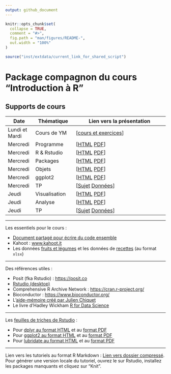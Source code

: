 ```yaml
---
output: github_document
---
```


<!-- README.md is generated from README.Rmd. Please edit that file -->

```r
knitr::opts_chunk$set(
  collapse = TRUE,
  comment = "#>",
  fig.path = "man/figures/README-",
  out.width = "100%"
)

source("inst/extdata/current_link_for_shared_script")
```

# Package compagnon du cours "Introduction à R"

<!-- badges: start -->
<!-- badges: end -->

## Supports de cours

|  Date  | Thématique | Lien vers la présentation |
|--------|------------|---------------------------|
| Lundi et Mardi | Cours de YM | [[cours et exercices](inst/extdata/jours1et2.zip)] |
| Mercredi | Programme | [[HTML](vignettes/S00programme.html) [PDF](vignettes/S00programme.pdf)] |
| Mercredi | R & Rstudio  | [[HTML](vignettes/S01rstudio.html) [PDF](vignettes/S01rstudio.pdf)] |
| Mercredi | Packages  | [[HTML](vignettes/S02packages.html) [PDF](vignettes/S02packages.pdf)] |
| Mercredi | Objets     | [[HTML](vignettes/S03objets.html) [PDF](vignettes/S03objets.pdf)] |
| Mercredi | ggplot2   | [[HTML](vignettes/S04ggplot2.html) [PDF](vignettes/S04ggplot2.pdf)] |
| Mercredi | TP  | [[Sujet](inst/extdata/tpjeudi.pdf) [Données](inst/extdata/nutrimenu.zip)]|
| Jeudi | Visualisation  | [[HTML](vignettes/S05visu.html) [PDF](vignettes/S05visu.pdf)] |
| Jeudi | Analyse   |  [[HTML](vignettes/S06tests.html) [PDF](vignettes/S06tests.pdf)] |
| Jeudi | TP | [[Sujet](inst/extdata/tpjeudi.pdf) [Données](inst/extdata/nutrimenu.zip)] |


****

Les essentiels pour le cours : 

  * [Document partagé pour écrire du code ensemble](`r currentlink`)
  * Kahoot : [www.kahoot.it](www.kahoot.it)
  * Les données [fruits et légumes](inst/extdata/fruits_and_veggies.xlsx) et les données de [recettes](inst/extdata/nutrimenu.xlsx) (au format `xlsx`)

****

Des références utiles : 

  * Posit (fka Rstudio) : [https://posit.co](https://posit.co)
  * [Rstudio (desktop)](https://posit.co/download/rstudio-desktop/)
  * Comprehensive R Archive Network : [https://cran.r-project.org/](https://cran.r-project.org/)
  * Bioconductor : [https://www.bioconductor.org/](https://www.bioconductor.org/)
  * L'[aide-mémoire créé par Julien Chiquet](inst/extdata/CommandesUsuelles.pdf)
  * Le livre d'Hadley Wickham [R for Data Science](https://r4ds.hadley.nz/)

****

Les [feuilles de triches de Rstudio](https://rstudio.github.io/cheatsheets/) : 

  * Pour [dplyr au format HTML](https://rstudio.github.io/cheatsheets/html/data-transformation.html) et au [format PDF](https://rstudio.github.io/cheatsheets/data-transformation.pdf)
  * Pour [ggplot2 au format HTML](https://rstudio.github.io/cheatsheets/html/data-visualization.html) et au [format PDF](https://rstudio.github.io/cheatsheets/data-visualization.pdf)
  * Pour [lubridate au format HTML](https://rstudio.github.io/cheatsheets/html/lubridate.html) et au [format PDF](https://rstudio.github.io/cheatsheets/lubridate.pdf)

****

Lien vers les tutoriels au format R Markdown : [Lien vers dossier compressé](inst/extdata/tutorials.zip). Pour générer une version locale du tutoriel, ouvrez le sur Rstudio, installez les packages manquants et cliquez sur "Knit".
